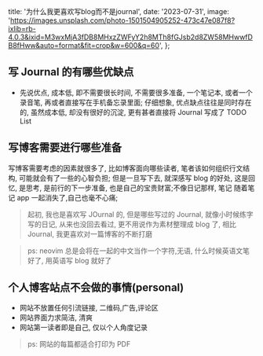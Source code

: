   title: '为什么我更喜欢写blog而不是journal',
  date: '2023-07-31',
  image:
    'https://images.unsplash.com/photo-1501504905252-473c47e087f8?ixlib=rb-4.0.3&ixid=M3wxMjA3fDB8MHxzZWFyY2h8MTh8fGJsb2d8ZW58MHwwfDB8fHww&auto=format&fit=crop&w=600&q=60',
};

## 写 Journal 的有哪些优缺点

- 先说优点, 成本低, 即不需要很长时间, 不需要很多准备, 一个笔记本, 或者一个录音笔, 再或者直接写在手机备忘录里面; 仔细想象, 优点缺点往往是同时存在的, 虽然成本低, 却没有很好的沉淀, 更有甚者直接将 Journal 写成了 TODO List

## 写博客需要进行哪些准备

写博客需要考虑的因素就很多了, 比如博客面向哪些读者, 笔者该如何组织行文结构, 可能就会有了一些的心智负担; 但是一旦写下去, 就深感写 blog 的好处, 这是回忆, 是思考, 是前行的下一步准备, 也是自己的宝贵财富;不像日记那样, 笔记 随着笔记 app 一起消失了,自己也毫不心痛;

> 起初, 我也是喜欢写 JOurnal 的, 但是哪些写过的 Journal, 就像小时候练字写的日记, 从来也没回去看过, 更不用说作为素材整理成 blog 了, 相比 Journal, 我更喜欢对一篇博客的不断打磨

> ps: neovim 总是会将在一起的中文当作一个字符,无语, 什么时候英语文笔好了, 用英语写 blog 就好了

<div className="print:hidden">

## 个人博客站点不会做的事情(personal)

- 网站不放置任何引流链接, 二维码,广告,评论区
- 网站界面力求简洁, 清爽
- 网站第一读者即是自己, 仅以个人角度记录

> ps: 网站的每篇都适合打印为 PDF

</div>
